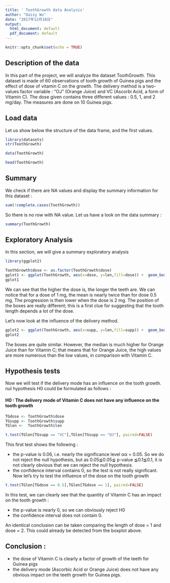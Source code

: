 ```yaml
---
title: ' ToothGrowth data Analysis'
author: "Daisy Wu"
date: "2017年12月18日"
output:
  html_document: default
  pdf_document: default
---
```


```r
knitr::opts_chunk$set(echo = TRUE)
```

## Description of the data
In this part of the project, we will analyze the dataset ToothGrowth. This dataset is made of 60 observations of tooth growth of Guinea pigs and the effect of dose of vitamin C on the growth. The delivery method is a two-values factor variable : “OJ” (Orange Juice) and VC (Ascorbi Acid, a form of Vitamin C). The dose given contains three different values : 0.5, 1, and 2 mg/day. The measures are done on 10 Guinea pigs.

## Load data
Let us show below the structure of the data frame, and the first values.
```r
library(datasets)
str(ToothGrowth)
```

```r
data(ToothGrowth)
```
```r
head(ToothGrowth)
```

## Summary
We check if there are NA values and display the summary information for this dataset :
```r
sum(!complete.cases(ToothGrowth))
```
So there is no row with NA value. Let us have a look on the data summary :
```r
summary(ToothGrowth)
```

## Exploratory Analysis
In this section, we will give a summary exploratory analysis
```r
library(ggplot2)
```

```r
ToothGrowth$dose <- as.factor(ToothGrowth$dose)
gplot1 <- ggplot(ToothGrowth, aes(x=dose, y=len,fill=dose)) +  geom_boxplot() +  ggtitle("Fig. 1 : dispersion of tooth growth by dose") + xlab("dose in mg") + ylab("tooth length")
gplot1
```

We can see that the higher the dose is, the longer the teeth are. We can notice that for a dose of 1 mg, the mean is nearly twice than for dose 0.5 mg. The progression is then lower when the dose is 2 mg. The position of the boxes are really different; this is a first clue for suggesting that the tooth length depends a lot of the dose.

Let’s now look at the influence of the delivery method.

```r
gplot2 <- ggplot(ToothGrowth, aes(x=supp, y=len,fill=supp)) +  geom_boxplot() +  ggtitle("Dispersion of tooth growth by delivery method") + xlab("delivery method") + ylab("tooth length")
gplot2
```

The boxes are quite similar. However, the median is much higher for Orange Juice than for Vitamin C; that means that for Orange Juice, the high values are more numerous than the low values, in comparison with Vitamin C.

## Hypothesis tests
Now we will test if the delivery mode has an influence on the tooth growth. nul hypothesis H0 could be formulated as follows :

#### H0 : The delivery mode of Vitamin C does not have any influence on the tooth growth
```r
TGdose <- ToothGrowth$dose
TGsupp <- ToothGrowth$supp
TGlen <-  ToothGrowth$len

t.test(TGlen[TGsupp == "VC"],TGlen[TGsupp == "OJ"], paired=FALSE)
```

This first test shows the following :

* the p-value is 0.06, i.e. nearly the significance level αα = 0.05. So we do not reject the null hypothesis, but as 0.05≦0.05≦ p-value ≦0.1≦0.1, it is not clearly obvious that we can reject the null hypothesis.
* the confidence interval contains 0, so the test is not really significant.
Now let’s try to test the influence of the dose on the tooth growth

```r
t.test(TGlen[TGdose == 0.5],TGlen[TGdose == 1], paired=FALSE)
```

In this test, we can clearly see that the quantity of Vitamin C has an impact on the tooth growth :

* the p-value is nearly 0, so we can obviously reject H0
* the confidence interval does not contain 0.

An identical conclusion can be taken comparing the length of dose = 1 and dose = 2. This could already be detected from the boxplot above.

## Conclusion :
* the dose of Vitamin C is clearly a factor of growth of the teeth for Guinea pigs
* the delivery mode (Ascorbic Acid or Orange Juice) does not have any obvious impact on the teeth growth for Guinea pigs.

